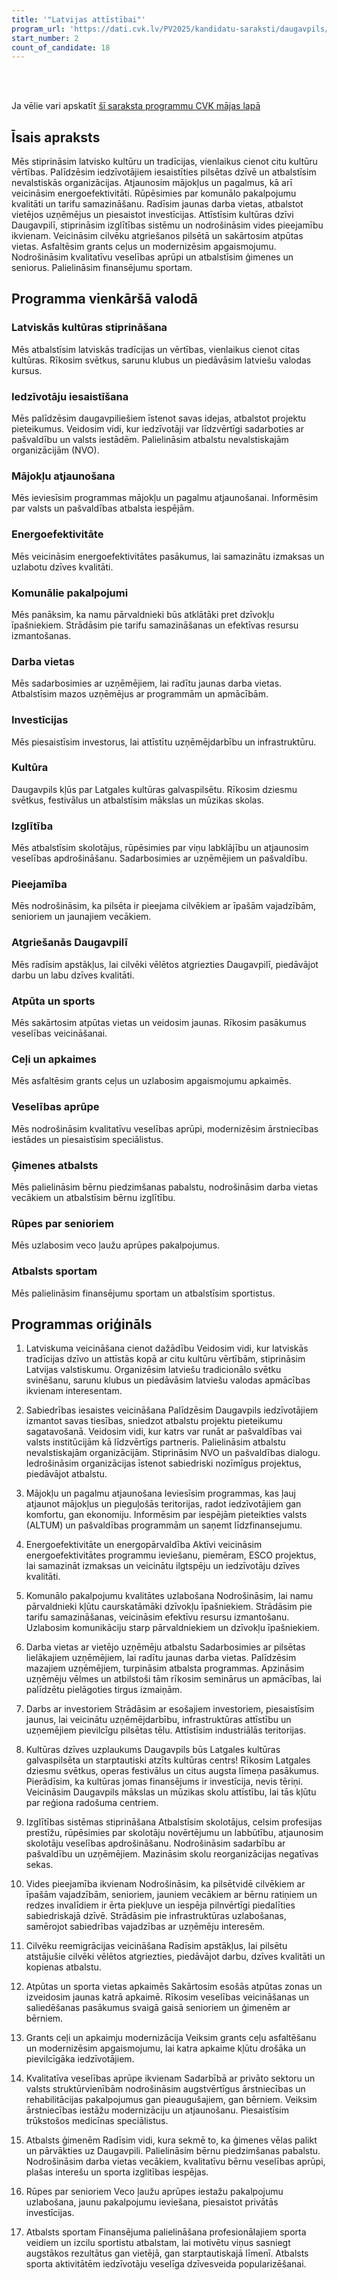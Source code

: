 ```yaml
---
title: '"Latvijas attīstībai"'
program_url: 'https://dati.cvk.lv/PV2025/kandidatu-saraksti/daugavpils/latvijas-attistibai'
start_number: 2
count_of_candidate: 18
---
```



<Badge text="Latviskuma veicināšana" variant="note" size="small" /> <Badge text="Sabiedrības iesaiste" variant="note" size="small" /> <Badge text="Mājokļu atjaunošana" variant="note" size="small" /> <Badge text="Darba vietu radīšana" variant="note" size="small" /> <Badge text="Ģimeņu atbalsts" variant="note" size="small" />

<br/><br/> 

<Card title='Šis ir mākslīga intelekta ģenerēts apraksts' icon='starlight'>
    Ja vēlie vari apskatīt <a href={frontmatter.program_url} target='_blank'>šī saraksta programmu CVK mājas lapā</a>
    </Card>

## Īsais apraksts

Mēs stiprināsim latvisko kultūru un tradīcijas, vienlaikus cienot citu kultūru vērtības. Palīdzēsim iedzīvotājiem iesaistīties pilsētas dzīvē un atbalstīsim nevalstiskās organizācijas. Atjaunosim mājokļus un pagalmus, kā arī veicināsim energoefektivitāti. Rūpēsimies par komunālo pakalpojumu kvalitāti un tarifu samazināšanu. Radīsim jaunas darba vietas, atbalstot vietējos uzņēmējus un piesaistot investīcijas. Attīstīsim kultūras dzīvi Daugavpilī, stiprināsim izglītības sistēmu un nodrošināsim vides pieejamību ikvienam. Veicināsim cilvēku atgriešanos pilsētā un sakārtosim atpūtas vietas. Asfaltēsim grants ceļus un modernizēsim apgaismojumu. Nodrošināsim kvalitatīvu veselības aprūpi un atbalstīsim ģimenes un seniorus. Palielināsim finansējumu sportam.

## Programma vienkāršā valodā

### Latviskās kultūras stiprināšana

Mēs atbalstīsim latviskās tradīcijas un vērtības, vienlaikus cienot citas kultūras. Rīkosim svētkus, sarunu klubus un piedāvāsim latviešu valodas kursus.

### Iedzīvotāju iesaistīšana

Mēs palīdzēsim daugavpiliešiem īstenot savas idejas, atbalstot projektu pieteikumus. Veidosim vidi, kur iedzīvotāji var līdzvērtīgi sadarboties ar pašvaldību un valsts iestādēm. Palielināsim atbalstu nevalstiskajām organizācijām (NVO).

### Mājokļu atjaunošana

Mēs ieviesīsim programmas mājokļu un pagalmu atjaunošanai. Informēsim par valsts un pašvaldības atbalsta iespējām.

### Energoefektivitāte

Mēs veicināsim energoefektivitātes pasākumus, lai samazinātu izmaksas un uzlabotu dzīves kvalitāti.

### Komunālie pakalpojumi

Mēs panāksim, ka namu pārvaldnieki būs atklātāki pret dzīvokļu īpašniekiem. Strādāsim pie tarifu samazināšanas un efektīvas resursu izmantošanas.

### Darba vietas

Mēs sadarbosimies ar uzņēmējiem, lai radītu jaunas darba vietas. Atbalstīsim mazos uzņēmējus ar programmām un apmācībām.

### Investīcijas

Mēs piesaistīsim investorus, lai attīstītu uzņēmējdarbību un infrastruktūru.

### Kultūra

Daugavpils kļūs par Latgales kultūras galvaspilsētu. Rīkosim dziesmu svētkus, festivālus un atbalstīsim mākslas un mūzikas skolas.

### Izglītība

Mēs atbalstīsim skolotājus, rūpēsimies par viņu labklājību un atjaunosim veselības apdrošināšanu. Sadarbosimies ar uzņēmējiem un pašvaldību.

### Pieejamība

Mēs nodrošināsim, ka pilsēta ir pieejama cilvēkiem ar īpašām vajadzībām, senioriem un jaunajiem vecākiem.

### Atgriešanās Daugavpilī

Mēs radīsim apstākļus, lai cilvēki vēlētos atgriezties Daugavpilī, piedāvājot darbu un labu dzīves kvalitāti.

### Atpūta un sports

Mēs sakārtosim atpūtas vietas un veidosim jaunas. Rīkosim pasākumus veselības veicināšanai.

### Ceļi un apkaimes

Mēs asfaltēsim grants ceļus un uzlabosim apgaismojumu apkaimēs.

### Veselības aprūpe

Mēs nodrošināsim kvalitatīvu veselības aprūpi, modernizēsim ārstniecības iestādes un piesaistīsim speciālistus.

### Ģimenes atbalsts

Mēs palielināsim bērnu piedzimšanas pabalstu, nodrošināsim darba vietas vecākiem un atbalstīsim bērnu izglītību.

### Rūpes par senioriem

Mēs uzlabosim veco ļaužu aprūpes pakalpojumus.

### Atbalsts sportam

Mēs palielināsim finansējumu sportam un atbalstīsim sportistus.

## Programmas oriģināls

1. Latviskuma veicināšana cienot dažādību
Veidosim vidi, kur latviskās tradīcijas dzīvo un attīstās kopā ar citu kultūru vērtībām, stiprināsim Latvijas valstiskumu. Organizēsim latviešu tradicionālo svētku svinēšanu, sarunu klubus un piedāvāsim latviešu valodas apmācības ikvienam interesentam.

2. Sabiedrības iesaistes veicināšana
Palīdzēsim Daugavpils iedzīvotājiem izmantot savas tiesības, sniedzot atbalstu projektu pieteikumu sagatavošanā. Veidosim vidi, kur katrs var runāt ar pašvaldības vai valsts institūcijām kā līdzvērtīgs partneris.
Palielināsim atbalstu nevalstiskajām organizācijām. Stiprināsim NVO un pašvaldības dialogu. Iedrošināsim organizācijas īstenot sabiedriski nozīmīgus projektus, piedāvājot atbalstu.

3. Mājokļu un pagalmu atjaunošana
Ieviesīsim programmas, kas ļauj atjaunot mājokļus un pieguļošās teritorijas, radot iedzīvotājiem gan komfortu, gan ekonomiju. Informēsim par iespējām pieteikties valsts (ALTUM) un pašvaldības programmām un saņemt līdzfinansejumu.

4. Energoefektivitāte un energopārvaldība
Aktīvi veicināsim energoefektivitātes programmu ieviešanu, piemēram, ESCO projektus, lai samazināt izmaksas un veicinātu ilgtspēju un iedzīvotāju dzīves kvalitāti.

5. Komunālo pakalpojumu kvalitātes uzlabošana
Nodrošināsim, lai namu pārvaldnieki kļūtu caurskatāmāki dzīvokļu īpašniekiem. Strādāsim pie tarifu samazināšanas, veicināsim efektīvu resursu izmantošanu. Uzlabosim komunikāciju starp pārvaldniekiem un dzīvokļu īpašniekiem.

6. Darba vietas ar vietējo uzņēmēju atbalstu
Sadarbosimies ar pilsētas lielākajiem uzņēmējiem, lai radītu jaunas darba vietas. Palīdzēsim mazajiem uzņēmējiem, turpināsim atbalsta programmas. Apzināsim uzņēmēju vēlmes un atbilstoši tām rīkosim seminārus un apmācības, lai palīdzētu pielāgoties tirgus izmaiņām.

7. Darbs ar investoriem
Strādāsim ar esošajiem investoriem, piesaistīsim jaunus, lai veicinātu uzņēmējdarbību, infrastruktūras attīstību un uzņemējiem pievilcīgu pilsētas tēlu. Attīstīsim industriālās teritorijas.

8. Kultūras dzīves uzplaukums
Daugavpils būs Latgales kultūras galvaspilsēta un starptautiski atzīts kultūras centrs! Rīkosim Latgales dziesmu svētkus, operas festivālus un citus augsta līmeņa pasākumus. Pierādīsim, ka kultūras jomas finansējums ir investīcija, nevis tēriņi. Veicināsim Daugavpils mākslas un mūzikas skolu attīstību, lai tās kļūtu par reģiona radošuma centriem.

9. Izglītības sistēmas stiprināšana
Atbalstīsim skolotājus, celsim profesijas prestīžu, rūpēsimies par skolotāju novērtējumu un labbūtību, atjaunosim skolotāju veselības apdrošināšanu. Nodrošināsim sadarbību ar pašvaldību un uzņēmējiem. Mazināsim skolu reorganizācijas negatīvas sekas.

10. Vides pieejamība ikvienam
Nodrošināsim, ka pilsētvidē cilvēkiem ar īpašām vajadzībām, senioriem, jauniem vecākiem ar bērnu ratiņiem un redzes invalīdiem ir ērta piekļuve un iespēja pilnvērtīgi piedalīties sabiedriskajā dzīvē. Strādāsim pie infrastruktūras uzlabošanas, samērojot sabiedrības vajadzības ar uzņēmēju interesēm.

11. Cilvēku reemigrācijas veicināšana
Radīsim apstākļus, lai pilsētu atstājušie cilvēki vēlētos atgriezties, piedāvājot darbu, dzīves kvalitāti un kopienas atbalstu.

12. Atpūtas un sporta vietas apkaimēs
Sakārtosim esošās atpūtas zonas un izveidosim jaunas katrā apkaimē. Rīkosim veselības veicināšanas un saliedēšanas pasākumus svaigā gaisā senioriem un ģimenēm ar bērniem.

13. Grants ceļi un apkaimju modernizācija
Veiksim grants ceļu asfaltēšanu un modernizēsim apgaismojumu, lai katra apkaime kļūtu drošāka un pievilcīgāka iedzīvotājiem.

14. Kvalitatīva veselības aprūpe ikvienam
Sadarbībā ar privāto sektoru un valsts struktūrvienībām nodrošināsim augstvērtīgus ārstniecības un rehabilitācijas pakalpojumus gan pieaugušajiem, gan bērniem. Veiksim ārstniecības iestāžu modernizāciju un atjaunošanu. Piesaistīsim trūkstošos medicīnas speciālistus.

15. Atbalsts ģimenēm
Radīsim vidi, kura sekmē to, ka ģimenes vēlas palikt un pārvākties uz Daugavpili. Palielināsim bērnu piedzimšanas pabalstu. Nodrošināsim darba vietas vecākiem, kvalitatīvu bērnu veselības aprūpi, plašas interešu un sporta izglitības iespējas.

16. Rūpes par senioriem
Veco ļaužu aprūpes iestažu pakalpojumu uzlabošana, jaunu pakalpojumu ieviešana, piesaistot privātās investīcijas.

17. Atbalsts sportam
Finansējuma palielināšana profesionālajiem sporta veidiem un izcilu sportistu atbalstam, lai motivētu viņus sasniegt augstākos rezultātus gan vietējā, gan starptautiskajā līmenī. Atbalsts sporta aktivitātēm iedzīvotāju veselīga dzīvesveida popularizēšanai.
